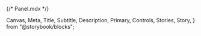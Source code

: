 {/* Panel.mdx */}

  Canvas,
  Meta,
  Title,
  Subtitle,
  Description,
  Primary,
  Controls,
  Stories,
  Story,
} from "@storybook/blocks";


<Meta of={AccordionStories} />
<Title />

`import { ExpandCollapse } from '@nds_core/nds'`

#### Superscript and HTML entities

`header` accepts a templating syntax to allow for superscripts and ™ and ® HTML entities.

- To use superscripts, wrap the content to be superscripted with double caret (`^^`), it will be replaced with `<Text.Sup>`.
- To use one of the supported HTML entities, use the Entity Name anywhere in the string and it will be replaced with the corresponding HTML entity.

| Entity Name | Sign | Description                 |
| ----------- | ---- | --------------------------- |
| `&trade;`   | ™    | Trademark symbol            |
| `&reg;`     | ®    | Registered Trademark symbol |

Example:

<Canvas of={AccordionStories.MinimalUsage} />

See [`ExpandCollapse`](/docs/core-components-expand-collapse-expandcollapse--documentation) above for usage of `Panel`.
